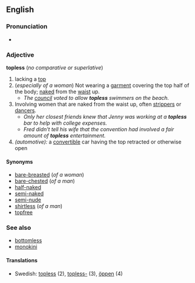 ==English==
===Pronunciation===
*{{audio|en-us-topless.ogg|Audio (US)}}

===Adjective===
'''topless''' (''no comparative or superlative'')

#lacking a [[top]]
#(''especially of a woman'') Not wearing a [[garment]] covering the top half of the body; [[naked]] from the [[waist]] up.
#* ''The [[council]] voted to allow '''topless''' swimmers on the beach.''
# Involving women that are naked from the waist up, often [[stripper]]s or [[dancer]]s.
#* ''Only her closest friends knew that Jenny was working at a '''topless''' bar to help with college expenses.''
#* ''Fred didn't tell his wife that the convention had involved a fair amount of '''topless''' entertainment.''
# ''(automotive):'' a [[convertible]] car having the top retracted or otherwise open

====Synonyms====
*[[bare-breasted]] (''of a woman'')
*[[bare-chested]] (''of a man'')
*[[half-naked]]<!--although this can also mean "not wearing many clothes"-->
*[[semi-naked]]<!--although this can also mean "not wearing many clothes"-->
*[[semi-nude]]<!--although this can also mean "not wearing many clothes"-->
*[[shirtless]] (''of a man'')
*[[topfree]]<!-- invented term to sound less negative in Canada, US? -->

===See also===
*[[bottomless]]
*[[monokini]]

====Translations====
*Swedish: [[topless]] (2), [[topless-]] (3), [[öppen]] (4)